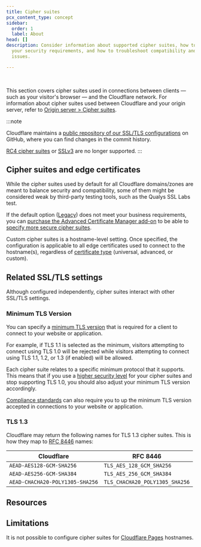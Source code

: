 ```yaml
---
title: Cipher suites
pcx_content_type: concept
sidebar:
  order: 1
  label: About
head: []
description: Consider information about supported cipher suites, how to meet
  your security requirements, and how to troubleshoot compatibility and other
  issues.

---
```



<Render file="cipher-suites-definition" /><br />

This section covers cipher suites used in connections between clients — such as your visitor's browser — and the Cloudflare network. For information about cipher suites used between Cloudflare and your origin server, refer to [Origin server > Cipher suites](/ssl/origin-configuration/cipher-suites/).

:::note

Cloudflare maintains a [public repository of our SSL/TLS configurations](https://github.com/cloudflare/sslconfig) on GitHub, where you can find changes in the commit history.

[RC4 cipher suites](https://blog.cloudflare.com/end-of-the-road-for-rc4/) or [SSLv3](https://blog.cloudflare.com/sslv3-support-disabled-by-default-due-to-vulnerability/) are no longer supported.
:::

## Cipher suites and edge certificates

While the cipher suites used by default for all Cloudflare domains/zones are meant to balance security and compatibility, some of them might be considered weak by third-party testing tools, such as the Qualys SSL Labs test.

If the default option ([Legacy](/ssl/edge-certificates/additional-options/cipher-suites/recommendations/)) does not meet your business requirements, you can [purchase the Advanced Certificate Manager add-on](https://dash.cloudflare.com/?to=/:account/:zone/ssl-tls/acm/) to be able to [specify more secure cipher suites](/ssl/edge-certificates/additional-options/cipher-suites/customize-cipher-suites/).

Custom cipher suites is a hostname-level setting. Once specified, the configuration is applicable to all edge certificates used to connect to the hostname(s), regardless of [certificate type](/ssl/edge-certificates/) (universal, advanced, or custom).

## Related SSL/TLS settings

Although configured independently, cipher suites interact with other SSL/TLS settings.

### Minimum TLS Version

You can specify a [minimum TLS version](/ssl/edge-certificates/additional-options/minimum-tls/) that is required for a client to connect to your website or application.

For example, if TLS 1.1 is selected as the minimum, visitors attempting to connect using TLS 1.0 will be rejected while visitors attempting to connect using TLS 1.1, 1.2, or 1.3 (if enabled) will be allowed.

Each cipher suite relates to a specific minimum protocol that it supports. This means that if you use a [higher security level](/ssl/edge-certificates/additional-options/cipher-suites/recommendations/) for your cipher suites and stop supporting TLS 1.0, you should also adjust your minimum TLS version accordingly.

[Compliance standards](/ssl/edge-certificates/additional-options/cipher-suites/compliance-status/) can also require you to up the minimum TLS version accepted in connections to your website or application.

### TLS 1.3

<Render file="tls-13-cipher-limitations" />

Cloudflare may return the following names for TLS 1.3 cipher suites. This is how they map to [RFC 8446](https://www.rfc-editor.org/rfc/rfc8446.html) names:

| Cloudflare                      | RFC 8446                           |
| ------------------------------  | -----------------------------------|
| `AEAD-AES128-GCM-SHA256`        | `TLS_AES_128_GCM_SHA256`           |
| `AEAD-AES256-GCM-SHA384`        | `TLS_AES_256_GCM_SHA384`           |
| `AEAD-CHACHA20-POLY1305-SHA256` | `TLS_CHACHA20_POLY1305_SHA256`     |


## Resources

<DirectoryListing />

## Limitations

It is not possible to configure cipher suites for [Cloudflare Pages](/pages/) hostnames.
